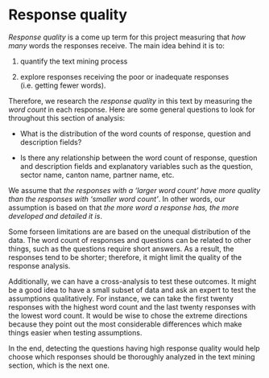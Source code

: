
# Response quality {-}

*Response quality* is a come up term for this project measuring that *how many*
words the responses receive. The main idea behind it is to:

1. quantify the text mining process

2. explore responses receiving the poor or inadequate responses (i.e. getting
fewer words).

Therefore, we research the *response quality* in this text by measuring the
*word count* in each response. Here are some general questions to look for
throughout this section of analysis:

+ What is the distribution of the word counts of response, question and
description fields?

+ Is there any relationship between the word count of response, question and
description fields and explanatory variables such as the question, sector name,
canton name, partner name, etc.

We assume that *the responses with a 'larger word count' have more quality than
the responses with 'smaller word count'*. In other words, our assumption is
based on that *the more word a response has, the more developed and detailed it
is*.

Some forseen limitations are are based on the unequal distribution of the data.
The word count of responses and questions can be related to other things, such
as the questions require short answers. As a result, the responses tend to be
shorter; therefore, it might limit the quality of the response analysis.

Additionally, we can have a cross-analysis to test these outcomes. It might be a
good idea to have a small subset of data and ask an expert to test the
assumptions qualitatively. For instance, we can take the first twenty responses
with the highest word count and the last twenty responses with the lowest word
count. It would be wise to chose the extreme directions because they point out
the most considerable differences which make things easier when testing
assumptions.

In the end, detecting the questions having high response quality would help
choose which responses should be thoroughly analyzed in the text mining section,
which is the next one.

